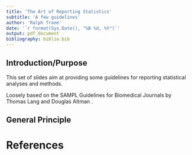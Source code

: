 ```yaml
---
title: 'The Art of Reporting Statistics'
subtitle: 'A few guidelines'
author: 'Ralph Trane'
date: '`r format(Sys.Date(), "%B %d, %Y")`'
output: pdf_document
bibliography: biblio.bib
---
```

  
  
## Introduction/Purpose
  
This set of slides aim at providing some guidelines for reporting statistical analyses and methods. 

Loosely based on the SAMPL Guidelines for Biomedical Journals by Thomas Lang and Douglas Altman \cite{LANG20155}.

## General Principle


# References